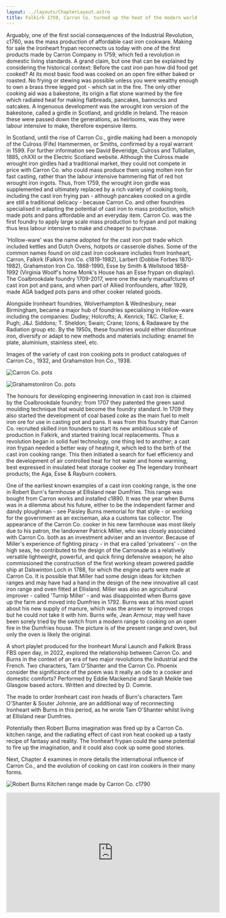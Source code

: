 ```yaml
---
layout: ../layouts/ChapterLayout.astro
title: Falkirk 1759, Carron Co. turned up the heat of the modern world with cast iron pots and pans
---
```


Arguably, one of the first social consequences of the Industrial Revolution, c1760, was the mass production of affordable cast iron cookware. Making for sale the Ironheart frypan reconnects us today with one of the first products made by Carron Company in 1759, which fed a revolution in domestic living standards. A grand claim, but one that can be explained by considering the historical context: Before the cast iron pan how did food get cooked? At its most basic food was cooked on an open fire either baked or roasted. No frying or stewing was possible unless you were wealthy enough to own a brass three legged pot - which sat in the fire.  The only other cooking aid was a bakestone, its origin a flat stone warmed by the fire which radiated heat for making flatbreads, pancakes, bannocks and oatcakes. A ingenuous development was the wrought iron version of the bakestone, called a girdle in Scotland, and griddle in Ireland. The reason these were passed down the generations, as heirlooms, was they were labour intensive to make, therefore expensive items.

In Scotland, until the rise of Carron Co., girdle making had been a monopoly of the Culross (Fife) Hammermen, or Smiths, confirmed by a royal warrant in 1599. For further information see David Beveridge, Culross and Tulliallan, 1885, chXXI or the Electric Scotland website. Although the Culross made wrought iron girdles had a traditional market, they could not compete in price with Carron Co. who could mass produce them using molten iron for fast casting, rather than the labour intensive hammering flat of red hot wrought iron ingots.  Thus, from 1759, the wrought iron girdle was supplemented and ultimately replaced by a rich variety of cooking tools, including the cast iron frying pan - although pancakes cooked on a girdle are still a traditional delicacy - because Carron Co. and other foundries specialised in adapting the potential of cast iron to mass production, which made pots and pans affordable and an everyday item.  Carron Co. was the first foundry to apply large scale mass production to frypan and pot making thus less labour intensive to make and cheaper to purchase.  

'Hollow-ware' was the name adopted for the cast iron pot trade which included kettles and Dutch Ovens, hotpots or casserole dishes. Some of the common names found on old cast iron cookware includes from Ironheart, Carron, Falkirk (Falkirk Iron Co. c1819-1982), Larbert (Dobbie Forbes 1870-1982), Grahamston Iron Co. 1868-1990, Esse by Smith & Wellstood 1858-1992 (Virginia Woolf's home Monk's House has an Esse frypan on display). The Coalbrookdale foundry 1709-2017, were one the early manuafctures of cast iron pot and pans, and when part of Allied Ironfounders, after 1929, made AGA badged pots pans and other cooker related goods.

Alongside Ironheart foundries, Wolverhampton & Wednesbury, near Birmingham, became a major hub of foundries specialising in Hollow-ware including the companies: Dudley; Holcrofts; A. Kenrick; T&C. Clarke; E. Pugh; J&J. Siddons; T. Sheldon; Swain; Crane; Izons; & Radaware by the Radiation group etc. By the 1950s, these foundries would either discontinue iron, diversify or adapt to new methods and materials including: enamel tin plate, aluminium, stainless steel, etc.

Images of the variety of cast iron cooking pots in product catalogues of Carron Co., 1932, and Grahamston Iron Co., 1938.

![Carron Co. pots](Carron-pots-c1932)

![GrahamstonIron Co. pots](Grahamston-pots-1938)

The honours for developing engineering innovation in cast iron is claimed by the Coalbrookdale foundry; from 1707 they patented the green sand moulding technique that would become the foundry standard. In 1709 they also started the development of coal based coke as the main fuel to melt iron ore for use in casting pot and pans. It was from this foundry that Carron Co. recruited skilled iron founders to start its new ambitious scale of production in Falkirk, and started training local replacements. Thus a revolution began in solid fuel technology, one thing led to another; a cast iron frypan needed a better way of heating it, which led to the birth of the cast iron cooking range. This then initiated a search for fuel efficiency and the development of air controlled heat for hot water and home warming, best expressed in insulated heat storage cooker eg The legendary Ironheart products; the Aga, Esse & Rayburn cookers.   

One of the earliest known examples of a cast iron cooking range, is the one in Robert Burn's farmhouse at Ellisland near Dumfries. This range was bought from Carron works and installed c1890. It was the year when Burns was in a dilemma about his future, either to be the independent farmer and dandy ploughman - see Paisley Burns memorial for that style - or working for the government as an exciseman, aka a customs tax collector. The appearance of the Carron Co. cooker in his new farmhouse was most likely due to his patron, the landowner Patrick Miller, who was closely associated with Carron Co. both as an investment adviser and an inventor. Because of Miller's experience of fighting piracy - in that era called 'privateers' - on the high seas, he contributed to the design of the Carronade as a relatively versatile lightweight, powerful, and quick firing defensive weapon; he also commissioned the construction of the first working steam powered paddle ship at Dalswinton Loch in 1788, for which the engine parts were made at Carron Co. It is possible that Miller had some design ideas for kitchen ranges and may have had a hand in the design of the new innovative all cast iron range and oven fitted at Ellisland. Miller was also an agricultural improver - called 'Turnip Miller' - and was disappointed when Burns gave up the farm and moved into Dumfries in 1792. Burns was at his most upset about his new supply of manure, which was the answer to improved crops but he could not take it with him.  Burns wife, Jean Armour, may well have been sorely tried by the switch from a modern range to cooking on an open fire in the Dumfries house. The picture is of the present range and oven, but only the oven is likely the original.  

A short playlet produced for the Ironheart Mural Launch and Falkirk Brass FBS open day, in 2022, explored the relationship between Carron Co. and Burns in the context of an era of two major revolutions the Industrial and the French. Two characters, Tam O'Shanter and the Carron Co. Phoenix consider the significance of the poem was it really an ode to a cooker and domestic comforts? Performed by Eddie Mackenzie and Sarah Meikle twe Glasgow based actors. Written and directed by D. Comrie. 

The made to order Ironheart cast iron heads of Burn's characters Tam O'Shanter & Souter Johnnie, are an additional way of reconnecting Ironheart with Burns in this period, as he wrote Tam O'Shanter whilst living at Ellisland near Dumfries.

Potentially then Robert Burns imagination was fired up by a Carron Co. kitchen range, and the radiating effect of cast iron heat cooked up a tasty recipe of fantasy and reality. The Ironheart frypan could the same potential to fire up the imagination, and it could also cook up some good stories. 

Next, Chapter 4 examines in more details the international influence of Carron Co., and the evolution of cooking on cast iron cookers in their many forms. 

![Robert Burns Kitchen range made by Carron Co. c1790](Burns-Carron-range-Ellisland-1780s)

<iframe
 width="560"
  height="315"
 src="https://www.youtube.com/embed/suihmFMRS-Q?si=2qogQTcWXWaZILHR"
 title="Video clip of Tam and Phoenix"
 frameborder="0"
 allow="accelerometer; autoplay; clipboard-write; encrypted-media; gyroscope; picture-in-picture; web-share" referrerpolicy="strict-origin-when-cross-origin" allowfullscreen>
</iframe>

